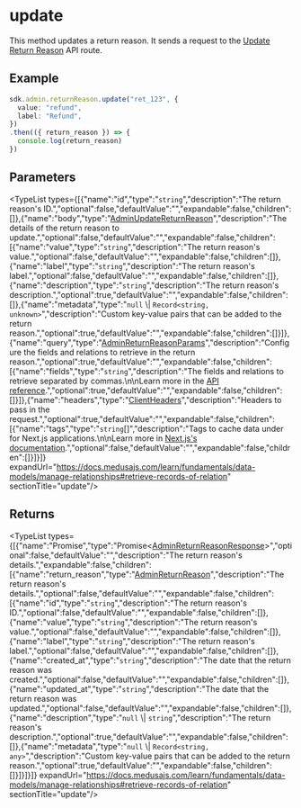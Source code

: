 
# update

This method updates a return reason. It sends a request to the
[Update Return Reason](https://docs.medusajs.com/api/admin#return-reasons\_postreturnreasonsid)
API route.

## Example

```ts
sdk.admin.returnReason.update("ret_123", {
  value: "refund",
  label: "Refund",
})
.then(({ return_reason }) => {
  console.log(return_reason)
})
```

## Parameters

<TypeList types={[{"name":"id","type":"`string`","description":"The return reason's ID.","optional":false,"defaultValue":"","expandable":false,"children":[]},{"name":"body","type":"[AdminUpdateReturnReason](../../../../../types/HttpTypes/interfaces/types.HttpTypes.AdminUpdateReturnReason/page.mdx)","description":"The details of the return reason to update.","optional":false,"defaultValue":"","expandable":false,"children":[{"name":"value","type":"`string`","description":"The return reason's value.","optional":false,"defaultValue":"","expandable":false,"children":[]},{"name":"label","type":"`string`","description":"The return reason's label.","optional":false,"defaultValue":"","expandable":false,"children":[]},{"name":"description","type":"`string`","description":"The return reason's description.","optional":true,"defaultValue":"","expandable":false,"children":[]},{"name":"metadata","type":"`null` \\| `Record<string, unknown>`","description":"Custom key-value pairs that can be added to the return reason.","optional":true,"defaultValue":"","expandable":false,"children":[]}]},{"name":"query","type":"[AdminReturnReasonParams](../../../../../types/HttpTypes/interfaces/types.HttpTypes.AdminReturnReasonParams/page.mdx)","description":"Configure the fields and relations to retrieve in the return reason.","optional":true,"defaultValue":"","expandable":false,"children":[{"name":"fields","type":"`string`","description":"The fields and relations to retrieve separated by commas.\n\nLearn more in the [API reference](https://docs.medusajs.com/api/store#select-fields-and-relations).","optional":true,"defaultValue":"","expandable":false,"children":[]}]},{"name":"headers","type":"[ClientHeaders](../../../types/js_sdk.admin.ClientHeaders/page.mdx)","description":"Headers to pass in the request.","optional":true,"defaultValue":"","expandable":false,"children":[{"name":"tags","type":"`string`[]","description":"Tags to cache data under for Next.js applications.\n\nLearn more in [Next.js's documentation](https://nextjs.org/docs/app/building-your-application/caching#fetch-optionsnexttags-and-revalidatetag).","optional":false,"defaultValue":"","expandable":false,"children":[]}]}]} expandUrl="https://docs.medusajs.com/learn/fundamentals/data-models/manage-relationships#retrieve-records-of-relation" sectionTitle="update"/>

## Returns

<TypeList types={[{"name":"Promise","type":"Promise&#60;[AdminReturnReasonResponse](../../../../../types/HttpTypes/interfaces/types.HttpTypes.AdminReturnReasonResponse/page.mdx)&#62;","optional":false,"defaultValue":"","description":"The return reason's details.","expandable":false,"children":[{"name":"return_reason","type":"[AdminReturnReason](../../../../../types/HttpTypes/interfaces/types.HttpTypes.AdminReturnReason/page.mdx)","description":"The return reason's details.","optional":false,"defaultValue":"","expandable":false,"children":[{"name":"id","type":"`string`","description":"The return reason's ID.","optional":false,"defaultValue":"","expandable":false,"children":[]},{"name":"value","type":"`string`","description":"The return reason's value.","optional":false,"defaultValue":"","expandable":false,"children":[]},{"name":"label","type":"`string`","description":"The return reason's label.","optional":false,"defaultValue":"","expandable":false,"children":[]},{"name":"created_at","type":"`string`","description":"The date that the return reason was created.","optional":false,"defaultValue":"","expandable":false,"children":[]},{"name":"updated_at","type":"`string`","description":"The date that the return reason was updated.","optional":false,"defaultValue":"","expandable":false,"children":[]},{"name":"description","type":"`null` \\| `string`","description":"The return reason's description.","optional":true,"defaultValue":"","expandable":false,"children":[]},{"name":"metadata","type":"`null` \\| `Record<string, any>`","description":"Custom key-value pairs that can be added to the return reason.","optional":true,"defaultValue":"","expandable":false,"children":[]}]}]}]} expandUrl="https://docs.medusajs.com/learn/fundamentals/data-models/manage-relationships#retrieve-records-of-relation" sectionTitle="update"/>
